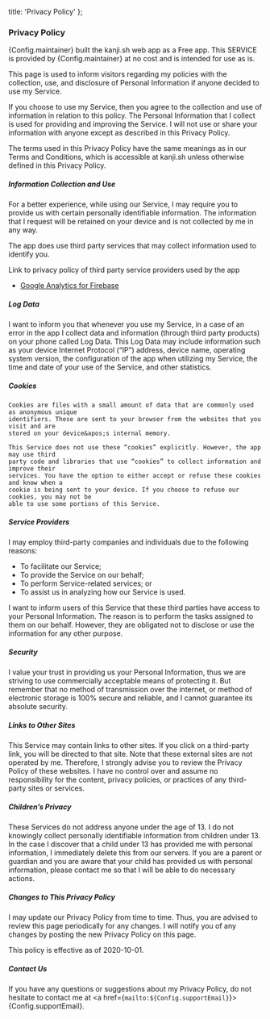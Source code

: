 
  title: 'Privacy Policy'
};

### Privacy Policy

{Config.maintainer} built the kanji.sh web app as a Free app. This SERVICE is provided
by {Config.maintainer}
at no cost and is intended for use as is.

This page is used to inform visitors regarding my policies with the collection, use, and
disclosure of Personal Information if anyone decided to use my Service.

If you choose to use my Service, then you agree to the collection and use of information
in relation to this policy. The Personal Information that I collect is used for
providing and improving the Service. I will not use or share your information with
anyone except as described in this Privacy Policy.

The terms used in this Privacy Policy have the same meanings as in our Terms and
Conditions, which is accessible at kanji.sh unless otherwise defined in this Privacy
Policy.

##### Information Collection and Use

For a better experience, while using our Service, I may require you to provide us with
certain personally identifiable information. The information that I request will be
retained on your device and is not collected by me in any way.

The app does use third party services that may collect information used to identify you.

Link to privacy policy of third party service providers used by the app
- <a href="https://firebase.google.com/policies/analytics" target="_blank" rel="noopener noreferrer">Google Analytics for Firebase</a>

##### Log Data

I want to inform you that whenever you use my Service, in a case of an error in the app
I collect data and information (through third party products) on your phone called Log
Data. This Log Data may include information such as your device Internet Protocol (“IP”)
address, device name, operating system version, the configuration of the app when
utilizing my Service, the time and date of your use of the Service, and other
statistics.

##### Cookies

    Cookies are files with a small amount of data that are commonly used as anonymous unique
    identifiers. These are sent to your browser from the websites that you visit and are
    stored on your device&apos;s internal memory.

    This Service does not use these “cookies” explicitly. However, the app may use third
    party code and libraries that use “cookies” to collect information and improve their
    services. You have the option to either accept or refuse these cookies and know when a
    cookie is being sent to your device. If you choose to refuse our cookies, you may not be
    able to use some portions of this Service.

##### Service Providers

I may employ third-party companies and individuals due to the following reasons:
- To facilitate our Service;
- To provide the Service on our behalf;
- To perform Service-related services; or
- To assist us in analyzing how our Service is used.

I want to inform users of this Service that these third parties have access to your
Personal Information. The reason is to perform the tasks assigned to them on our behalf.
However, they are obligated not to disclose or use the information for any other
purpose.

##### Security

I value your trust in providing us your Personal Information, thus we are striving to
use commercially acceptable means of protecting it. But remember that no method of
transmission over the internet, or method of electronic storage is 100% secure and
reliable, and I cannot guarantee its absolute security.

##### Links to Other Sites

This Service may contain links to other sites. If you click on a third-party link, you
will be directed to that site. Note that these external sites are not operated by me.
Therefore, I strongly advise you to review the Privacy Policy of these websites. I have
no control over and assume no responsibility for the content, privacy policies, or
practices of any third-party sites or services.

##### Children’s Privacy

These Services do not address anyone under the age of 13. I do not knowingly collect
personally identifiable information from children under 13. In the case I discover that
a child under 13 has provided me with personal information, I immediately delete this
from our servers. If you are a parent or guardian and you are aware that your child has
provided us with personal information, please contact me so that I will be able to do
necessary actions.

##### Changes to This Privacy Policy

I may update our Privacy Policy from time to time. Thus, you are advised to review this
page periodically for any changes. I will notify you of any changes by posting the new
Privacy Policy on this page.

This policy is effective as of 2020-10-01.

##### Contact Us

If you have any questions or suggestions about my Privacy Policy, do not hesitate to
contact me at <a href={`mailto:${Config.supportEmail}`}>{Config.supportEmail}</a>.
